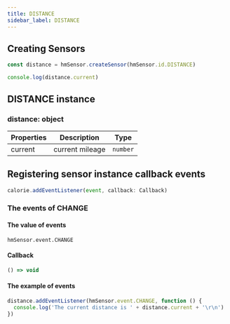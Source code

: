 ```yaml
---
title: DISTANCE
sidebar_label: DISTANCE
---
```


## Creating Sensors

```js
const distance = hmSensor.createSensor(hmSensor.id.DISTANCE)

console.log(distance.current)
```

## DISTANCE instance

### distance: object

| Properties |   Description   | Type |
| ---------- | --------------- | -------- |
|  current   | current mileage | `number` |

## Registering sensor instance callback events

```js
calorie.addEventListener(event, callback: Callback)
```

### The events of CHANGE

#### The value of events

`hmSensor.event.CHANGE`

#### Callback

```ts
() => void
```

#### The example of events

```js
distance.addEventListener(hmSensor.event.CHANGE, function () {
  console.log('The current distance is ' + distance.current + '\r\n')
})
```
